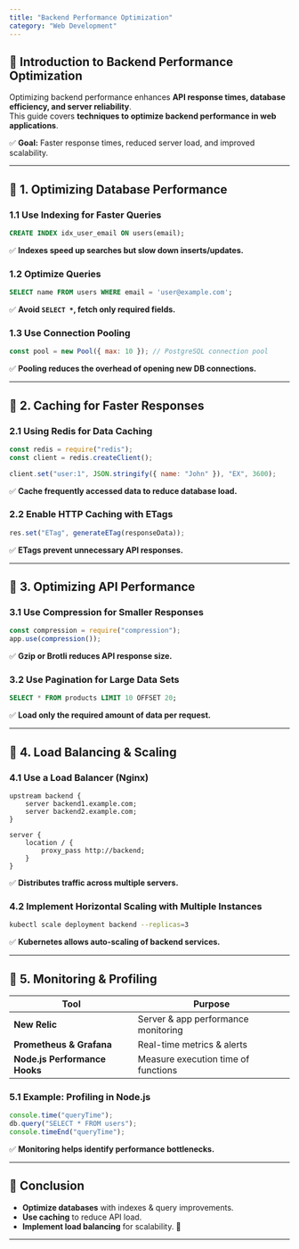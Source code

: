 ```yaml
---
title: "Backend Performance Optimization"
category: "Web Development"
---
```


## 📌 Introduction to Backend Performance Optimization

Optimizing backend performance enhances **API response times, database efficiency, and server reliability**.  
This guide covers **techniques to optimize backend performance in web applications**.

✅ **Goal:** Faster response times, reduced server load, and improved scalability.

---

## 🔹 1. Optimizing Database Performance

### **1.1 Use Indexing for Faster Queries**
```sql
CREATE INDEX idx_user_email ON users(email);
```

✅ **Indexes speed up searches but slow down inserts/updates.**  

### **1.2 Optimize Queries**
```sql
SELECT name FROM users WHERE email = 'user@example.com';
```
✅ **Avoid `SELECT *`, fetch only required fields.**  

### **1.3 Use Connection Pooling**
```javascript
const pool = new Pool({ max: 10 }); // PostgreSQL connection pool
```

✅ **Pooling reduces the overhead of opening new DB connections.**  

---

## 🔹 2. Caching for Faster Responses

### **2.1 Using Redis for Data Caching**
```javascript
const redis = require("redis");
const client = redis.createClient();

client.set("user:1", JSON.stringify({ name: "John" }), "EX", 3600);
```

✅ **Cache frequently accessed data to reduce database load.**  

### **2.2 Enable HTTP Caching with ETags**
```javascript
res.set("ETag", generateETag(responseData));
```

✅ **ETags prevent unnecessary API responses.**  

---

## 🔹 3. Optimizing API Performance

### **3.1 Use Compression for Smaller Responses**
```javascript
const compression = require("compression");
app.use(compression());
```

✅ **Gzip or Brotli reduces API response size.**  

### **3.2 Use Pagination for Large Data Sets**
```sql
SELECT * FROM products LIMIT 10 OFFSET 20;
```

✅ **Load only the required amount of data per request.**  

---

## 🔹 4. Load Balancing & Scaling

### **4.1 Use a Load Balancer (Nginx)**
```nginx
upstream backend {
    server backend1.example.com;
    server backend2.example.com;
}

server {
    location / {
        proxy_pass http://backend;
    }
}
```

✅ **Distributes traffic across multiple servers.**  

### **4.2 Implement Horizontal Scaling with Multiple Instances**
```bash
kubectl scale deployment backend --replicas=3
```

✅ **Kubernetes allows auto-scaling of backend services.**  

---

## 🔹 5. Monitoring & Profiling

| Tool | Purpose |
|------|---------|
| **New Relic** | Server & app performance monitoring |
| **Prometheus & Grafana** | Real-time metrics & alerts |
| **Node.js Performance Hooks** | Measure execution time of functions |

### **5.1 Example: Profiling in Node.js**
```javascript
console.time("queryTime");
db.query("SELECT * FROM users");
console.timeEnd("queryTime");
```

✅ **Monitoring helps identify performance bottlenecks.**  

---

## 📌 Conclusion

- **Optimize databases** with indexes & query improvements.  
- **Use caching** to reduce API load.  
- **Implement load balancing** for scalability. 🚀  

---
